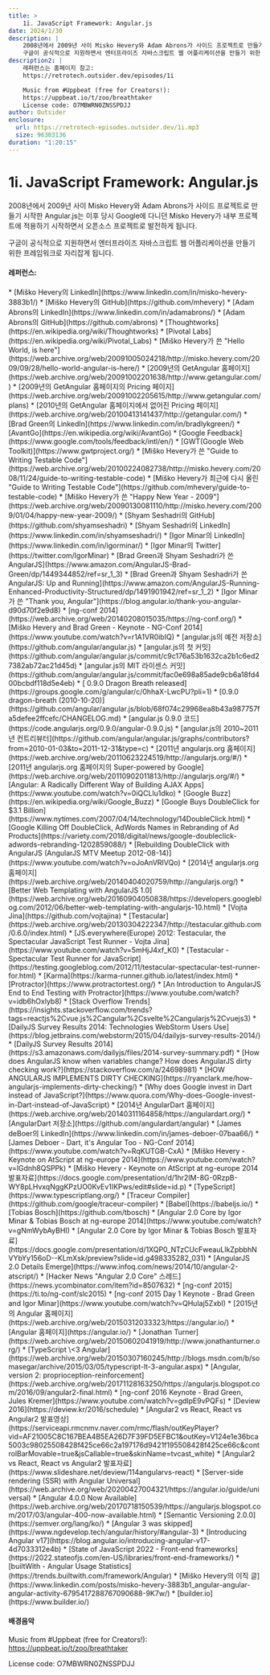 ```yaml
---
title: >
    1i. JavaScript Framework: Angular.js
date: 2024/1/30
description: |
    2008년에서 2009년 사이 Misko Hevery와 Adam Abrons가 사이드 프로젝트로 만들기 시작한 Angular.js는 이후 당시 Google에 다니던 Misko Hevery가 내부 프로젝트에 적용하기 시작하면서 오픈소스 프로젝트로 발전하게 됩니다.
    구글이 공식적으로 지원하면서 엔터프라이즈 자바스크립트 웹 어플리케이션을 만들기 위한 프레임워크로 자리잡게 됩니다.
description2: |
    레퍼런스는 홈페이지 참고:
    https://retrotech.outsider.dev/episodes/1i

    Music from #Uppbeat (free for Creators!):
    https://uppbeat.io/t/zoo/breathtaker
    License code: O7MBWRN0ZNSSPDJJ
author: Outsider
enclosure:
  url: https://retrotech-episodes.outsider.dev/1i.mp3
  size: 96303136
duration: "1:20:15"
---
```


# 1i. JavaScript Framework: Angular.js

2008년에서 2009년 사이 Misko Hevery와 Adam Abrons가 사이드 프로젝트로 만들기 시작한
Angular.js는 이후 당시 Google에 다니던 Misko Hevery가
내부 프로젝트에 적용하기 시작하면서 오픈소스 프로젝트로 발전하게 됩니다.

구글이 공식적으로 지원하면서 엔터프라이즈 자바스크립트 웹 어플리케이션을
만들기 위한 프레임워크로 자리잡게 됩니다.


<Badges
/>

#### 레퍼런스:
<div class="refs">
    * [Miško Hevery의 LinkedIn](https://www.linkedin.com/in/misko-hevery-3883b1/)
    * [Miško Hevery의 GitHub](https://github.com/mhevery)
    * [Adam Abrons의 LinkedIn](https://www.linkedin.com/in/adamabrons/)
    * [Adam Abrons의 GitHub](https://github.com/abrons)
    * [Thoughtworks](https://en.wikipedia.org/wiki/Thoughtworks)
    * [Pivotal Labs](https://en.wikipedia.org/wiki/Pivotal_Labs)
    * [Miško Hevery가 쓴 "Hello World, <angular/> is here"](https://web.archive.org/web/20091005024218/http://misko.hevery.com/2009/09/28/hello-world-angular-is-here/)
    * [2009년의 GetAngular 홈페이지](https://web.archive.org/web/20091002201638/http://www.getangular.com/)
    * [2009년의 GetAngular 홈페이지의 Pricing 페이지](https://web.archive.org/web/20091002205615/http://www.getangular.com/plans)
    * [2010년의 GetAngular 홈페이지에서 없어진 Pricing 페이지](https://web.archive.org/web/20100413141437/http://getangular.com/)
    * [Brad Green의 LinkedIn](https://www.linkedin.com/in/bradlykgreen/)
    * [AvantGo](https://en.wikipedia.org/wiki/AvantGo)
    * [Google Feedback](https://www.google.com/tools/feedback/intl/en/)
    * [GWT(Google Web Toolkit)](https://www.gwtproject.org/)
    * [Miško Hevery가 쓴 "Guide to Writing Testable Code"](https://web.archive.org/web/20100224082738/http://misko.hevery.com/2008/11/24/guide-to-writing-testable-code)
    * [Miško Hevery가 최근에 다시 올린 "Guide to Writing Testable Code"](https://github.com/mhevery/guide-to-testable-code)
    * [Miško Hevery가 쓴 "Happy New Year - 2009"](https://web.archive.org/web/20090130081110/http://misko.hevery.com/2009/01/04/happy-new-year-2009/)
    * [Shyam Seshadri의 GitHub](https://github.com/shyamseshadri)
    * [Shyam Seshadri의 LinkedIn](https://www.linkedin.com/in/shyamseshadri/)
    * [Igor Minar의 LinkedIn](https://www.linkedin.com/in/igorminar/)
    * [Igor Minar의 Twitter](https://twitter.com/IgorMinar)
    * [Brad Green과 Shyam Seshadri가 쓴 AngularJS](https://www.amazon.com/AngularJS-Brad-Green/dp/1449344852/ref=sr_1_3)
    * [Brad Green과 Shyam Seshadri가 쓴 AngularJS: Up and Running](https://www.amazon.com/AngularJS-Running-Enhanced-Productivity-Structured/dp/1491901942/ref=sr_1_2)
    * [Igor Minar가 쓴 "Thank you, Angular"](https://blog.angular.io/thank-you-angular-d90d70f2e9d8)
    * [ng-conf 2014](https://web.archive.org/web/20140208015035/https://ng-conf.org/)
    * [Miško Hevery and Brad Green - Keynote - NG-Conf 2014](https://www.youtube.com/watch?v=r1A1VR0ibIQ)
    * [angular.js의 예전 저장소](https://github.com/angular/angular.js)
    * [angular.js의 첫 커밋](https://github.com/angular/angular.js/commit/c9c176a53b1632ca2b1c6ed27382ab72ac21d45d)
    * [angular.js의 MIT 라이센스 커밋](https://github.com/angular/angular.js/commit/fac0e698a85ade9cb6a18fd400bcbdf118d5e4eb)
    * [<angular/> 0.9.0 Dragon Breath released](https://groups.google.com/g/angular/c/0hhaX-LwcPU?pli=1)
    * [0.9.0 dragon-breath (2010-10-20)](https://github.com/angular/angular.js/blob/68f074c29968ea8b43a987757fa5defee2ffcefc/CHANGELOG.md)
    * [angular.js 0.9.0 코드](https://code.angularjs.org/0.9.0/angular-0.9.0.js)
    * [angular.js의 2010~2011년 컨트리뷰터](https://github.com/angular/angular.js/graphs/contributors?from=2010-01-03&to=2011-12-31&type=c)
    * [2011년 angularjs.org 홈페이지](https://web.archive.org/web/20110623224519/http://angularjs.org/#/)
    * [2011년 angularjs.org 홈페이지의 Super-powered by Google](https://web.archive.org/web/20110902011813/http://angularjs.org/#/)
    * [Angular: A Radically Different Way of Building AJAX Apps](https://www.youtube.com/watch?v=0iQCLlu1dko)
    * [Google Buzz](https://en.wikipedia.org/wiki/Google_Buzz)
    * [Google Buys DoubleClick for $3.1 Billion](https://www.nytimes.com/2007/04/14/technology/14DoubleClick.html)
    * [Google Killing Off DoubleClick, AdWords Names in Rebranding of Ad Products](https://variety.com/2018/digital/news/google-doubleclick-adwords-rebranding-1202859088/)
    * [Rebuilding DoubleClick with AngularJS (AngularJS MTV Meetup 2012-08-14)](https://www.youtube.com/watch?v=oJoAnVRIVQo)
    * [2014년 angularjs.org 홈페이지](https://web.archive.org/web/20140404020759/http://angularjs.org/)
    * [Better Web Templating with AngularJS 1.0](https://web.archive.org/web/20160904050838/https://developers.googleblog.com/2012/06/better-web-templating-with-angularjs-10.html)
    * [Vojta Jina](https://github.com/vojtajina)
    * [Testacular](https://web.archive.org/web/20130304222347/http://testacular.github.com/0.6.0/index.html)
    * [JS.everywhere(Europe) 2012: Testacular, the Spectacular JavaScript Test Runner - Vojta Jína](https://www.youtube.com/watch?v=5mHjJ4xf_K0)
    * [Testacular - Spectacular Test Runner for JavaScript](https://testing.googleblog.com/2012/11/testacular-spectacular-test-runner-for.html)
    * [Karma](https://karma-runner.github.io/latest/index.html)
    * [Protractor](https://www.protractortest.org/)
    * [An Introduction to AngularJS End to End Testing with Protractor](https://www.youtube.com/watch?v=idb6hOxlyb8)
    * [Stack Overflow Trends](https://insights.stackoverflow.com/trends?tags=reactjs%2Cvue.js%2Cangular%2Csvelte%2Cangularjs%2Cvuejs3)
    * [DailyJS Survey Results 2014: Technologies WebStorm Users Use](https://blog.jetbrains.com/webstorm/2015/04/dailyjs-survey-results-2014/)
    * [DailyJS Survey Results 2014](https://s3.amazonaws.com/dailyjs/files/2014-survey-summary.pdf)
    * [How does AngularJS know when variables change? How does AngularJS dirty checking work?](https://stackoverflow.com/a/24698981)
    * [HOW ANGULARJS IMPLEMENTS DIRTY CHECKING](https://ryanclark.me/how-angularjs-implements-dirty-checking/)
    * [Why does Google invest in Dart instead of JavaScript?](https://www.quora.com/Why-does-Google-invest-in-Dart-instead-of-JavaScript)
    * [2014년 AngularDart 홈페이지](https://web.archive.org/web/20140311164858/https://angulardart.org/)
    * [AngularDart 저장소](https://github.com/angulardart/angular)
    * [James deBoer의 LinkedIn](https://www.linkedin.com/in/james-deboer-07baa66/)
    * [James Deboer - Dart, it's Angular Too - NG-Conf 2014](https://www.youtube.com/watch?v=RqKUTGB-CxA)
    * [Miško Hevery - Keynote on AtScript at ng-europe 2014](https://www.youtube.com/watch?v=lGdnh8QSPPk)
    * [Miško Hevery - Keynote on AtScript at ng-europe 2014 발표자료](https://docs.google.com/presentation/d/1hr2IM-8G-0RzpB-WY8pLHvxqNggKPzUO0KvEv1IKPws/edit#slide=id.p)
    * [TypeScript](https://www.typescriptlang.org/)
    * [Traceur Compiler](https://github.com/google/traceur-compiler)
    * [Babel](https://babeljs.io/)
    * [Tobias Bosch](https://github.com/tbosch)
    * [Angular 2.0 Core by Igor Minar & Tobias Bosch at ng-europe 2014](https://www.youtube.com/watch?v=gNmWybAyBHI)
    * [Angular 2.0 Core by Igor Minar & Tobias Bosch 발표자료](https://docs.google.com/presentation/d/1XQP0_NTzCUcFweauLlkZpbbhNVYbYy156oD--KLmXsk/preview?slide=id.g498335282_031)
    * [AngularJS 2.0 Details Emerge](https://www.infoq.com/news/2014/10/angular-2-atscript/)
    * [Hacker News "Angular 2.0 Core" 스레드](https://news.ycombinator.com/item?id=8507632)
    * [ng-conf 2015](https://ti.to/ng-conf/slc2015)
    * [ng-conf 2015 Day 1 Keynote - Brad Green and Igor Minar](https://www.youtube.com/watch?v=QHulaj5ZxbI)
    * [2015년의 Angular 홈페이지](https://web.archive.org/web/20150312033323/https://angular.io/)
    * [Angular 홈페이지](https://angular.io/)
    * [Jonathan Turner](https://web.archive.org/web/20150602041919/http://www.jonathanturner.org/)
    * [TypeScript \<3 Angular](https://web.archive.org/web/20150307160245/http://blogs.msdn.com/b/somasegar/archive/2015/03/05/typescript-lt-3-angular.aspx)
    * [Angular, version 2: proprioception-reinforcement](https://web.archive.org/web/20171128163250/https://angularjs.blogspot.com/2016/09/angular2-final.html)
    * [ng-conf 2016 Keynote - Brad Green, Jules Kremer](https://www.youtube.com/watch?v=gdlpE9vPQFs)
    * [Deview 2016](https://deview.kr/2016/schedule)
    * [Angular2 vs React, React vs Angular2 발표영상](https://serviceapi.rmcnmv.naver.com/rmc/flash/outKeyPlayer?vid=AF21005C8C167BEA4B5EA26D7F39FD5EFBC1&outKey=V124e1e36bca5003c98025508428f425ce66c2a197176d9421f195508428f425ce66c&controlBarMovable=true&jsCallable=true&skinName=tvcast_white)
    * [Angular2 vs React, React vs Angular2 발표자료](https://www.slideshare.net/deview/114angularvs-react)
    * [Server-side rendering (SSR) with Angular Universal](https://web.archive.org/web/20200427004321/https://angular.io/guide/universal)
    * [Angular 4.0.0 Now Available](https://web.archive.org/web/20170718150539/https://angularjs.blogspot.com/2017/03/angular-400-now-available.html)
    * [Semantic Versioning 2.0.0](https://semver.org/lang/ko/)
    * [Angular 3 was skipped](https://www.ngdevelop.tech/angular/history/#angular-3)
    * [Introducing Angular v17](https://blog.angular.io/introducing-angular-v17-4d7033312e4b)
    * [State of JavaScript 2022 - Front-end frameworks](https://2022.stateofjs.com/en-US/libraries/front-end-frameworks/)
    * [builtWith - Angular Usage Statistics](https://trends.builtwith.com/framework/Angular)
    * [Miško Hevery의 이직 글](https://www.linkedin.com/posts/misko-hevery-3883b1_angular-angular-angular-activity-6795417288767090688-9K7w/)
    * [builder.io](https://www.builder.io/)
</div>

#### 배경음악
Music from #Uppbeat (free for Creators!):
https://uppbeat.io/t/zoo/breathtaker

License code: O7MBWRN0ZNSSPDJJ
